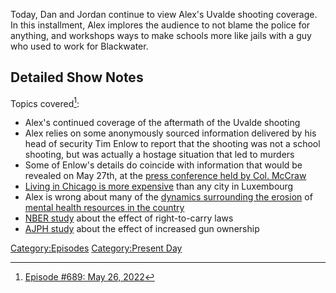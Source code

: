 {{DEFAULTSORT:
    #_EPISODE_0689:May 26, 2022
}}{{Episode
    | title           = May 26, 2022
    | caption         = [https://knowledgefight.libsyn.com/689-may-26-2022 Listen to this episode on Libsyn]
    | episodeNumber   = 689
    | length          = 01:29:22
    | airDate         = June 6, 2022
    | coverageDate    = May 26, 2022
    | previousEpisode = [[688: May 25, 2022]]
    | nextEpisode     = [[690: May 27, 2022]]
}}

{{Stub}}

Today, Dan and Jordan continue to view Alex's Uvalde shooting coverage.  In this installment, Alex implores the audience to not blame the police for anything, and workshops ways to make schools more like jails with a guy who used to work for Blackwater.

==Detailed Show Notes==

Topics covered<ref>[https://knowledgefight.com/research/2022/6/5/episode-689-may-26-2022 Episode #689: May 26, 2022]</ref>:

*Alex's continued coverage of the aftermath of the Uvalde shooting
*Alex relies on some anonymously sourced information delivered by his head of security Tim Enlow to report that the shooting was not a school shooting, but was actually a hostage situation that led to murders
*Some of Enlow's details do coincide with information that would be revealed on May 27th, at the [https://www.npr.org/2022/06/03/1102689126/uvalde-shooting-police-response press conference held by Col. McCraw]
*[https://www.rethinktokyo.com/sites/default/files/gl-2021-cost-of-living-city-ranking-mercer-0622.pdf Living in Chicago is more expensive] than any city in Luxembourg
*Alex is wrong about many of the [https://www.npr.org/2017/11/30/567477160/how-the-loss-of-u-s-psychiatric-hospitals-led-to-a-mental-health-crisis dynamics surrounding the erosion] of [https://origins.osu.edu/article/americas-long-suffering-mental-health-system?language_content_entity=en mental health resources in the country]
*[https://www.nber.org/papers/w23510 NBER study] about the effect of right-to-carry laws
*[https://ajph.aphapublications.org/doi/full/10.2105/AJPH.2013.301409 AJPH study] about the effect of increased gun ownership

[[Category:Episodes]]
[[Category:Present Day]]
